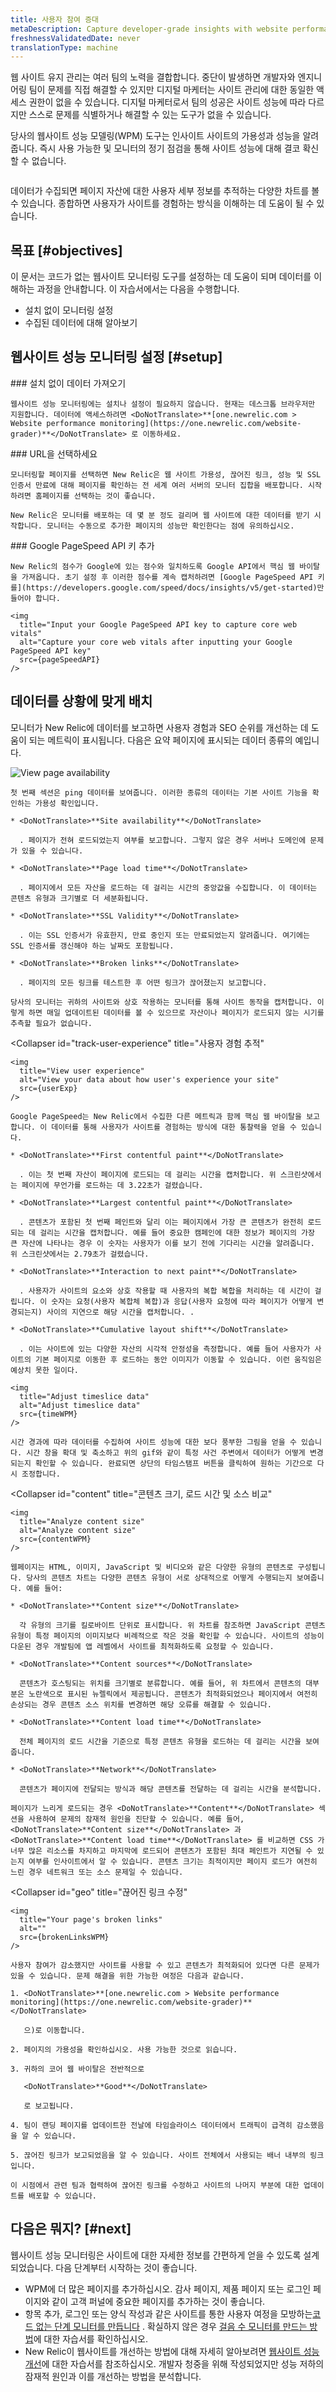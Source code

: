 ```yaml
---
title: 사용자 참여 증대
metaDescription: Capture developer-grade insights with website performance monitoring (WPM) so you can make data-informed improvements to your site.
freshnessValidatedDate: never
translationType: machine
---
```









웹 사이트 유지 관리는 여러 팀의 노력을 결합합니다. 중단이 발생하면 개발자와 엔지니어링 팀이 문제를 직접 해결할 수 있지만 디지털 마케터는 사이트 관리에 대한 동일한 액세스 권한이 없을 수 있습니다. 디지털 마케터로서 팀의 성공은 사이트 성능에 따라 다르지만 스스로 문제를 식별하거나 해결할 수 있는 도구가 없을 수 있습니다.

당사의 웹사이트 성능 모델링(WPM) 도구는 인사이트 사이트의 가용성과 성능을 알려줍니다. 즉시 사용 가능한 <InlinePopover type="alerts"/>및 모니터의 정기 점검을 통해 사이트 성능에 대해 결코 확신할 수 없습니다.

<img
  title="Your WPM page"
  alt=""
  src={wpmMain}
/>

<figcaption>
  데이터가 수집되면 페이지 자산에 대한 사용자 세부 정보를 추적하는 다양한 차트를 볼 수 있습니다. 종합하면 사용자가 사이트를 경험하는 방식을 이해하는 데 도움이 될 수 있습니다.
</figcaption>

## 목표 [#objectives]

이 문서는 코드가 없는 웹사이트 모니터링 도구를 설정하는 데 도움이 되며 데이터를 이해하는 과정을 안내합니다. 이 자습서에서는 다음을 수행합니다.

* 설치 없이 모니터링 설정
* 수집된 데이터에 대해 알아보기

## 웹사이트 성능 모니터링 설정 [#setup]

<Steps>
  <Step>
    ### 설치 없이 데이터 가져오기

    웹사이트 성능 모니터링에는 설치나 설정이 필요하지 않습니다. 현재는 데스크톱 브라우저만 지원합니다. 데이터에 액세스하려면 <DoNotTranslate>**[one.newrelic.com > Website performance monitoring](https://one.newrelic.com/website-grader)**</DoNotTranslate> 로 이동하세요.
  </Step>

  <Step>
    ### URL을 선택하세요

    모니터링할 페이지를 선택하면 New Relic은 웹 사이트 가용성, 끊어진 링크, 성능 및 SSL 인증서 만료에 대해 페이지를 확인하는 전 세계 여러 서버의 모니터 집합을 배포합니다. 시작하려면 홈페이지를 선택하는 것이 좋습니다.

    New Relic은 모니터를 배포하는 데 몇 분 정도 걸리며 웹 사이트에 대한 데이터를 받기 시작합니다. 모니터는 수동으로 추가한 페이지의 성능만 확인한다는 점에 유의하십시오.
  </Step>

  <Step>
    ### Google PageSpeed API 키 추가

    New Relic의 점수가 Google에 있는 점수와 일치하도록 Google API에서 핵심 웹 바이탈을 가져옵니다. 초기 설정 후 이러한 점수를 계속 캡처하려면 [Google PageSpeed API 키를](https://developers.google.com/speed/docs/insights/v5/get-started)만들어야 합니다.

    <img
      title="Input your Google PageSpeed API key to capture core web vitals"
      alt="Capture your core web vitals after inputting your Google PageSpeed API key"
      src={pageSpeedAPI}
    />
  </Step>
</Steps>

## 데이터를 상황에 맞게 배치

모니터가 New Relic에 데이터를 보고하면 사용자 경험과 SEO 순위를 개선하는 데 도움이 되는 메트릭이 표시됩니다. 다음은 요약 페이지에 표시되는 데이터 종류의 예입니다.

<CollapserGroup>
  <Collapser
    id="ping"
    title="페이지 가용성 확인"
  >
    <img
      title="View your page availability"
      alt="View page availability"
      src={pingWPM}
    />

    첫 번째 섹션은 ping 데이터를 보여줍니다. 이러한 종류의 데이터는 기본 사이트 기능을 확인하는 가용성 확인입니다.

    * <DoNotTranslate>**Site availability**</DoNotTranslate>

      . 페이지가 전혀 로드되었는지 여부를 보고합니다. 그렇지 않은 경우 서버나 도메인에 문제가 있을 수 있습니다.

    * <DoNotTranslate>**Page load time**</DoNotTranslate>

      . 페이지에서 모든 자산을 로드하는 데 걸리는 시간의 중앙값을 수집합니다. 이 데이터는 콘텐츠 유형과 크기별로 더 세분화됩니다.

    * <DoNotTranslate>**SSL Validity**</DoNotTranslate>

      . 이는 SSL 인증서가 유효한지, 만료 중인지 또는 만료되었는지 알려줍니다. 여기에는 SSL 인증서를 갱신해야 하는 날짜도 포함됩니다.

    * <DoNotTranslate>**Broken links**</DoNotTranslate>

      . 페이지의 모든 링크를 테스트한 후 어떤 링크가 끊어졌는지 보고합니다.

    당사의 모니터는 귀하의 사이트와 상호 작용하는 모니터를 통해 사이트 동작을 캡처합니다. 이렇게 하면 매일 업데이트된 데이터를 볼 수 있으므로 자산이나 페이지가 로드되지 않는 시기를 추측할 필요가 없습니다.
  </Collapser>

  <Collapser
    id="track-user-experience"
    title="사용자 경험 추적"
  >
    <img
      title="View user experience"
      alt="View your data about how user's experience your site"
      src={userExp}
    />

    Google PageSpeed는 New Relic에서 수집한 다른 메트릭과 함께 핵심 웹 바이탈을 보고합니다. 이 데이터를 통해 사용자가 사이트를 경험하는 방식에 대한 통찰력을 얻을 수 있습니다.

    * <DoNotTranslate>**First contentful paint**</DoNotTranslate>

      . 이는 첫 번째 자산이 페이지에 로드되는 데 걸리는 시간을 캡처합니다. 위 스크린샷에서는 페이지에 무언가를 로드하는 데 3.22초가 걸렸습니다.

    * <DoNotTranslate>**Largest contentful paint**</DoNotTranslate>

      . 콘텐츠가 포함된 첫 번째 페인트와 달리 이는 페이지에서 가장 큰 콘텐츠가 완전히 로드되는 데 걸리는 시간을 캡처합니다. 예를 들어 중요한 캠페인에 대한 정보가 페이지의 가장 큰 자산에 나타나는 경우 이 숫자는 사용자가 이를 보기 전에 기다리는 시간을 알려줍니다. 위 스크린샷에서는 2.79초가 걸렸습니다.

    * <DoNotTranslate>**Interaction to next paint**</DoNotTranslate>

      . 사용자가 사이트의 요소와 상호 작용할 때 사용자의 복합 복합을 처리하는 데 시간이 걸립니다. 이 숫자는 요청(사용자 복합체 복합)과 응답(사용자 요청에 따라 페이지가 어떻게 변경되는지) 사이의 지연으로 해당 시간을 캡처합니다. .

    * <DoNotTranslate>**Cumulative layout shift**</DoNotTranslate>

      . 이는 사이트에 있는 다양한 자산의 시각적 안정성을 측정합니다. 예를 들어 사용자가 사이트의 기본 페이지로 이동한 후 로드하는 동안 이미지가 이동할 수 있습니다. 이런 움직임은 예상치 못한 일이다.

    <img
      title="Adjust timeslice data"
      alt="Adjust timeslice data"
      src={timeWPM}
    />

    시간 경과에 따라 데이터를 수집하여 사이트 성능에 대한 보다 풍부한 그림을 얻을 수 있습니다. 시간 창을 확대 및 축소하고 위의 gif와 같이 특정 사건 주변에서 데이터가 어떻게 변경되는지 확인할 수 있습니다. 완료되면 상단의 타임스탬프 버튼을 클릭하여 원하는 기간으로 다시 조정합니다.
  </Collapser>

  <Collapser
    id="content"
    title="콘텐츠 크기, 로드 시간 및 소스 비교"
  >
    <img
      title="Analyze content size"
      alt="Analyze content size"
      src={contentWPM}
    />

    웹페이지는 HTML, 이미지, JavaScript 및 비디오와 같은 다양한 유형의 콘텐츠로 구성됩니다. 당사의 콘텐츠 차트는 다양한 콘텐츠 유형이 서로 상대적으로 어떻게 수행되는지 보여줍니다. 예를 들어:

    * <DoNotTranslate>**Content size**</DoNotTranslate>

      각 유형의 크기를 킬로바이트 단위로 표시합니다. 위 차트를 참조하면 JavaScript 콘텐츠 유형이 특정 페이지의 이미지보다 비례적으로 작은 것을 확인할 수 있습니다. 사이트의 성능이 다운된 경우 개발팀에 앱 레벨에서 사이트를 최적화하도록 요청할 수 있습니다.

    * <DoNotTranslate>**Content sources**</DoNotTranslate>

      콘텐츠가 호스팅되는 위치를 크기별로 분류합니다. 예를 들어, 위 차트에서 콘텐츠의 대부분은 노란색으로 표시된 뉴렐릭에서 제공됩니다. 콘텐츠가 최적화되었으나 페이지에서 여전히 손상되는 경우 콘텐츠 소스 위치를 변경하면 해당 오류를 해결할 수 있습니다.

    * <DoNotTranslate>**Content load time**</DoNotTranslate>

      전체 페이지의 로드 시간을 기준으로 특정 콘텐츠 유형을 로드하는 데 걸리는 시간을 보여줍니다.

    * <DoNotTranslate>**Network**</DoNotTranslate>

      콘텐츠가 페이지에 전달되는 방식과 해당 콘텐츠를 전달하는 데 걸리는 시간을 분석합니다.

    페이지가 느리게 로드되는 경우 <DoNotTranslate>**Content**</DoNotTranslate> 섹션을 사용하여 문제의 잠재적 원인을 진단할 수 있습니다. 예를 들어, <DoNotTranslate>**Content size**</DoNotTranslate> 과 <DoNotTranslate>**Content load time**</DoNotTranslate> 를 비교하면 CSS 가 너무 많은 리소스를 차지하고 마지막에 로드되어 콘텐츠가 포함된 최대 페인트가 지연될 수 있는지 여부를 인사이트에서 알 수 있습니다. 콘텐츠 크기는 최적이지만 페이지 로드가 여전히 느린 경우 네트워크 또는 소스 문제일 수 있습니다.
  </Collapser>

  <Collapser
    id="geo"
    title="끊어진 링크 수정"
  >
    <img
      title="Your page's broken links"
      alt=""
      src={brokenLinksWPM}
    />

    사용자 참여가 감소했지만 사이트를 사용할 수 있고 콘텐츠가 최적화되어 있다면 다른 문제가 있을 수 있습니다. 문제 해결을 위한 가능한 여정은 다음과 같습니다.

    1. <DoNotTranslate>**[one.newrelic.com > Website performance monitoring](https://one.newrelic.com/website-grader)**</DoNotTranslate>

       으)로 이동합니다.

    2. 페이지의 가용성을 확인하십시오. 사용 가능한 것으로 읽습니다.

    3. 귀하의 코어 웹 바이탈은 전반적으로

       <DoNotTranslate>**Good**</DoNotTranslate>

       로 보고됩니다.

    4. 팀이 랜딩 페이지를 업데이트한 전날에 타임슬라이스 데이터에서 트래픽이 급격히 감소했음을 알 수 있습니다.

    5. 끊어진 링크가 보고되었음을 알 수 있습니다. 사이트 전체에서 사용되는 배너 내부의 링크입니다.

    이 시점에서 관련 팀과 협력하여 끊어진 링크를 수정하고 사이트의 나머지 부분에 대한 업데이트를 배포할 수 있습니다.
  </Collapser>
</CollapserGroup>

## 다음은 뭐지? [#next]

웹사이트 성능 모니터링은 사이트에 대한 자세한 정보를 간편하게 얻을 수 있도록 설계되었습니다. 다음 단계부터 시작하는 것이 좋습니다.

* WPM에 더 많은 페이지를 추가하십시오. 감사 페이지, 제품 페이지 또는 로그인 페이지와 같이 고객 퍼널에 중요한 페이지를 추가하는 것이 좋습니다.
* 항목 추가, 로그인 또는 양식 작성과 같은 사이트를 통한 사용자 여정을 모방하는[코드 없는 단계 모니터를 만듭니다](https://one.newrelic.com/synthetics/monitor-create) . 확실하지 않은 경우 [걸음 수 모니터를 만드는 방법](/docs/synthetics/synthetic-monitoring/getting-started/get-started-synthetic-monitoring/#step)에 대한 자습서를 확인하십시오.
* New Relic이 웹사이트를 개선하는 방법에 대해 자세히 알아보려면 [웹사이트 성능 개선](/docs/journey-performance/improve-website-performance)에 대한 자습서를 참조하십시오. 개발자 청중을 위해 작성되었지만 성능 저하의 잠재적 원인과 이를 개선하는 방법을 분석합니다.